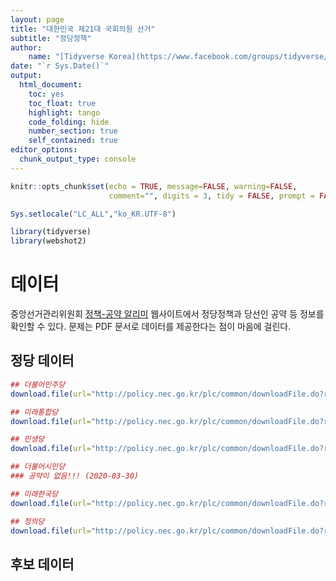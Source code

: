 ```yaml
---
layout: page
title: "대한민국 제21대 국회의원 선거"
subtitle: "정당정책"
author:
    name: "[Tidyverse Korea](https://www.facebook.com/groups/tidyverse/)"
date: "`r Sys.Date()`"
output:
  html_document: 
    toc: yes
    toc_float: true
    highlight: tango
    code_folding: hide
    number_section: true
    self_contained: true
editor_options: 
  chunk_output_type: console
---
```


```r
knitr::opts_chunk$set(echo = TRUE, message=FALSE, warning=FALSE,
                      comment="", digits = 3, tidy = FALSE, prompt = FALSE, fig.align = 'center')

Sys.setlocale("LC_ALL","ko_KR.UTF-8")

library(tidyverse)
library(webshot2)
```


# 데이터 {#election-policy-data}

중앙선거관리위원회 
[정책-공약 알리미](http://policy.nec.go.kr/) 웹사이트에서 정당정책과 당선인 공약 등 정보를 확인할 수 있다. 문제는 PDF 문서로 데이터를 제공한다는 점이 마음에 걸린다.

## 정당 데이터 {#election-policy-party-data}

```r
## 더불어민주당
download.file(url="http://policy.nec.go.kr/plc/common/downloadFile.do?requestedFileName=%EC%A0%9C21%EB%8C%80%20%EA%B5%AD%ED%9A%8C%EC%9D%98%EC%9B%90%EC%84%A0%EA%B1%B0_%EB%8D%94%EB%B6%88%EC%96%B4%EB%AF%BC%EC%A3%BC%EB%8B%B9_%EC%A0%95%EB%8B%B9%EC%A0%95%EC%B1%85.pdf&requestedFullPath=20200415/PDF/PARTY_PLC_PUB/007_100_20200317_3.pdf", destfile = "data/pdf/더불어민주당_정당정책.pdf")

## 미래통합당
download.file(url="http://policy.nec.go.kr/plc/common/downloadFile.do?requestedFileName=%EC%A0%9C21%EB%8C%80%20%EA%B5%AD%ED%9A%8C%EC%9D%98%EC%9B%90%EC%84%A0%EA%B1%B0_%EB%AF%B8%EB%9E%98%ED%86%B5%ED%95%A9%EB%8B%B9_%EC%A0%95%EB%8B%B9%EC%A0%95%EC%B1%85.pdf&requestedFullPath=20200415/PDF/PARTY_PLC_PUB/007_200_20200318_2.pdf", destfile = "data/pdf/미래통합당_정당정책.pdf")

## 민생당
download.file(url="http://policy.nec.go.kr/plc/common/downloadFile.do?requestedFileName=%EC%A0%9C21%EB%8C%80%20%EA%B5%AD%ED%9A%8C%EC%9D%98%EC%9B%90%EC%84%A0%EA%B1%B0_%EB%AF%BC%EC%83%9D%EB%8B%B9_%EC%A0%95%EB%8B%B9%EC%A0%95%EC%B1%85.pdf&requestedFullPath=20200415/PDF/PARTY_PLC_PUB/007_2080_20200317_3.pdf", destfile = "data/pdf/민생당_정당정책.pdf")

## 더불어시민당
### 공약이 없음!!! (2020-03-30)

## 미래한국당
download.file(url="http://policy.nec.go.kr/plc/common/downloadFile.do?requestedFileName=%EC%A0%9C21%EB%8C%80%20%EA%B5%AD%ED%9A%8C%EC%9D%98%EC%9B%90%EC%84%A0%EA%B1%B0_%EB%AF%B8%EB%9E%98%ED%95%9C%EA%B5%AD%EB%8B%B9_%EC%A0%95%EB%8B%B9%EC%A0%95%EC%B1%85.pdf&requestedFullPath=20200415/PDF/PARTY_PLC_PUB/007_5037_20200317_1.pdf", destfile = "data/pdf/미래한국당_정당정책.pdf")

## 정의당
download.file(url="http://policy.nec.go.kr/plc/common/downloadFile.do?requestedFileName=%EC%A0%9C21%EB%8C%80%20%EA%B5%AD%ED%9A%8C%EC%9D%98%EC%9B%90%EC%84%A0%EA%B1%B0_%EC%A0%95%EC%9D%98%EB%8B%B9_%EC%A0%95%EB%8B%B9%EC%A0%95%EC%B1%85.pdf&requestedFullPath=20200415/PDF/PARTY_PLC_PUB/007_730_20200317_1.pdf", destfile = "data/pdf/정의당_정당정책.pdf")


```


## 후보 데이터 {#election-policy-candidate-data}



